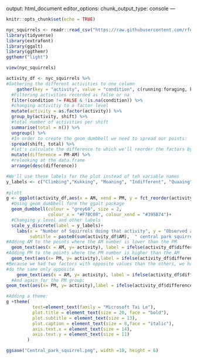output: html_document
editor_options: 
  chunk_output_type: console
---

```r
knitr::opts_chunk$set(echo = TRUE)
```


```r
nyc_squirrels <- readr::read_csv("https://raw.githubusercontent.com/rfordatascience/tidytuesday/master/data/2019/2019-10-29/nyc_squirrels.csv")
library(tidyverse)
library(extrafont)
library(ggalt)
library(ggthemr)
ggthemr("light")

view(nyc_squirrels)
```

```r

activity_df <- nyc_squirrels %>% 
#Gathering the different activities to one column
    gather(key = "activity", value = "condition", c(running:foraging, kuks:runs_from))%>%  
  #Filtering activities recorded as false or na
  filter(condition != FALSE & !is.na(condition)) %>% 
  #changing activitiy to a factor level
  mutate(activity = as.factor(activity)) %>% 
  group_by(activity, shift) %>% 
  #total number of activities per shift
  summarise(total = n()) %>% 
  ungroup() %>%
  #In order to create the geom_dumbbell we need to spread our points:
  spread(shift, total) %>% 
  #let's calculate the difference to which we'll reorder the factors by
  mutate(difference = PM-AM) %>%
  #relooking at the data.frame
  arrange(desc(difference))

#We'll use these labels for the plot instead of teh variable names
y_labels <- c("Climbing","Kukking", "Moaning", "Indifferent", "Quaaing","Flaging tail", "Approaching", "Chasing", "Twiching tail", "Running", "Running away",  "Eating", "Foraging")
  
#plott
g <- ggplot(activity_df,aes(x = AM, xend = PM, y = fct_reorder(activity ,difference)))+
  #Using geom_dumbbell form the ggalt package
  geom_dumbbell(colour = "grey60", size = 2,
                colour_x = "#F7BC08", colour_xend = "#395B74")+
  #Changing y level and other labels
  scale_y_discrete(label = y_labels)+
    labs(x = "Number of Squirrels doing that activity", y = "Observed activity", title = "What are squirrels observed doing in central park?",
         subtitle = paste0(sum(activity_df$AM),  " central park squirrel's activities were observed by the AM shift, and a total of ", sum(activity_df$PM), " activities \nwere observed by the PM shift - Apparently some squirrels were 'multi-tasking'"), caption = "Data: Squirrel Census | @Amit_Levinson")+
#Adding AM to the points where the AM number is lower than the PM  
  geom_text(aes(x = AM, y= activity), label = ifelse(activity_df$difference > 0, "AM", " "), size = 3.5, position = position_nudge(x = -16), colour = ifelse(activity_df$difference > 0, "#F7BC08", "#395B74"))+
#Adding PM to the points where the PM number is higher than the AM
  geom_text(aes(x= PM, y= activity),label = ifelse(activity_df$difference >0, "PM", ""), size = 3.5,position = position_nudge(x = 16), colour = ifelse(activity_df$difference > 0 , "#395B74", "#F7BC08"))+
#Because we had two factors with opposite values than the others, we had to
#do the same only opposite
    geom_text(aes(x = AM, y= activity), label = ifelse(activity_df$difference < 0, "AM", " "), size = 3.5,position = position_nudge(x = 16), colour = ifelse(activity_df$difference <0, "#F7BC08", "#395B74"))+
  #And again for the PM group:
geom_text(aes(x= PM, y= activity),label = ifelse(activity_df$difference <0, "PM", ""), size = 3.5,position = position_nudge(x = -16), colour = ifelse(activity_df$difference < 0 , "#395B74", "#F7BC08"))

#Adding a theme:
g +theme(
          text=element_text(family = "Microsoft Tai Le"),
          plot.title = element_text(size = 20, face = "bold"),
          plot.subtitle = element_text(size = 13),
          plot.caption = element_text(size = 8,face = "italic"),
          axis.text.x = element_text(size = 14),
          axis.text.y = element_text(size = 11)
        )

ggsave("Central_park_squirrel.png", width =10, height = 6)

```
